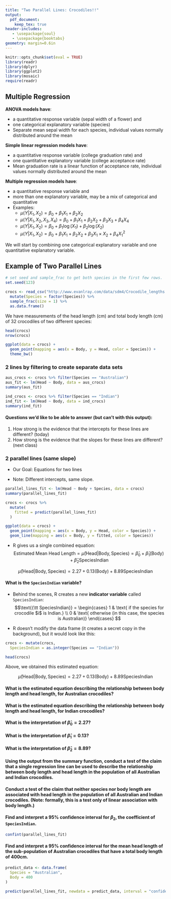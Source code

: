 ```yaml
---
title: "Two Parallel Lines: Crocodiles!!"
output:
  pdf_document:
    keep_tex: true
header-includes:
   - \usepackage{soul}
   - \usepackage{booktabs}
geometry: margin=0.6in
---
```


```r
knitr::opts_chunk$set(eval = TRUE)
library(readr)
library(dplyr)
library(ggplot2)
library(mosaic)
require(readr)
```

## Multiple Regression

**ANOVA models have**:

 * a quantitative response variable (sepal width of a flower) and
 * one categorical explanatory variable (species)
 * Separate mean sepal width for each species, individual values normally distributed around the mean

**Simple linear regression models have**:

 * a quantitative response variable (college graduation rate) and 
 * one quantitative explanatory variable (college acceptance rate)
 * Mean graduation rate is a linear function of acceptance rate, individual values normally distributed around the mean

**Multiple regression models have**:

 * a quantitative response variable and
 * more than one explanatory variable, may be a mix of categorical and quantitative
 * Examples:
    * $\mu(Y|X_1, X_2) = \beta_0 + \beta_1 X_1 + \beta_2 X_2$
    * $\mu(Y|X_1, X_2, X_3, X_4) = \beta_0 + \beta_1 X_1 + \beta_2 X_2 + \beta_3 X_3 + \beta_4 X_4$
    * $\mu(Y|X_1, X_2) = \beta_0 + \beta_1 \log(X_1) + \beta_2 \log(X_2)$
    * $\mu(Y|X_1, X_2) = \beta_0 + \beta_1 X_1 + \beta_2 X_2 + \beta_3 X_1 \times X_2 + \beta_4 X_1^2$

We will start by combining one categorical explanatory variable and one quantitative explanatory variable.

## Example of Two Parallel Lines

```r
# set seed and sample_frac to get both species in the first few rows.
set.seed(123)

crocs <- read_csv("http://www.evanlray.com/data/sdm4/Crocodile_lengths.csv") %>%
  mutate(Species = factor(Species)) %>%
  sample_frac(size = 1) %>%
  as.data.frame()
```

We have measurements of the head length (cm) and total body length (cm) of 32 crocodiles of two different species:

```r
head(crocs)
nrow(crocs)
```

```r
ggplot(data = crocs) +
  geom_point(mapping = aes(x = Body, y = Head, color = Species)) +
  theme_bw()
```

\newpage

### 2 lines by filtering to create separate data sets

```r
aus_crocs <- crocs %>% filter(Species == "Australian")
aus_fit <- lm(Head ~ Body, data = aus_crocs)
summary(aus_fit)
```

```r
ind_crocs <- crocs %>% filter(Species == "Indian")
ind_fit <- lm(Head ~ Body, data = ind_crocs)
summary(ind_fit)
```

#### Questions we'd like to be able to answer (but can't with this output):

1. How strong is the evidence that the intercepts for these lines are different? (today)
1. How strong is the evidence that the slopes for these lines are different? (next class)

\newpage

### 2 parallel lines (same slope)

* Our Goal: Equations for two lines
\begin{align*}
\text{Estimated Mean Head Length for Australian Crocs } &= \hat{\beta}_0^{Australian} + \hat{\beta}_{1} \times (\text{Body Length}) \\
\text{Estimated Mean Head Length for Indian Crocs } &= \hat{\beta}_0^{Indian} + \hat{\beta}_{1} \times (\text{Body Length})
\end{align*}

 * Note: Different intercepts, same slope.

```r
parallel_lines_fit <- lm(Head ~ Body + Species, data = crocs)
summary(parallel_lines_fit)

crocs <- crocs %>%
  mutate(
    fitted = predict(parallel_lines_fit)
  )

ggplot(data = crocs) +
  geom_point(mapping = aes(x = Body, y = Head, color = Species)) +
  geom_line(mapping = aes(x = Body, y = fitted, color = Species))
```

* R gives us a single combined equation:
$$\text{Estimated Mean Head Length} = \hat{\mu}(\text{Head} | \text{Body}, \text{Species}) = \hat{\beta}_0 + \hat{\beta}_{1} (\text{Body}) + \hat{\beta}_2 \text{SpeciesIndian}$$

$$\hat{\mu}(\text{Head} | \text{Body}, \text{Species}) = 2.27 + 0.13 (\text{Body}) + 8.89 \text{SpeciesIndian}$$

\newpage

#### What is the `SpeciesIndian` variable?

* Behind the scenes, R creates a new **indicator variable** called `SpeciesIndian`:
$$\text{{\tt SpeciesIndian}} = \begin{cases} 1 & \text{ if the species for crocodile $i$ is Indian.} \\
0 & \text{ otherwise (in this case, the species is Australian)} \end{cases}
$$

* R doesn't modify the data frame (it creates a secret copy in the background), but it would look like this:

```r
crocs <- mutate(crocs,
  SpeciesIndian = as.integer(Species == "Indian"))
```

```r
head(crocs)
```

Above, we obtained this estimated equation:

$$\hat{\mu}(\text{Head} | \text{Body}, \text{Species}) = 2.27 + 0.13 (\text{Body}) + 8.89 \text{SpeciesIndian}$$

#### What is the estimated equation describing the relationship between body length and head length, for Australian crocodiles?

\vspace{2cm}

#### What is the estimated equation describing the relationship between body length and head length, for Indian crocodiles?

\vspace{2cm}

#### What is the interpretation of $\widehat{\beta}_0 = 2.27$?

\vspace{2cm}

#### What is the interpretation of $\widehat{\beta}_1 = 0.13$?

\vspace{2cm}

#### What is the interpretation of $\widehat{\beta}_2 = 8.89$?

\newpage

#### Using the output from the summary function, conduct a test of the claim that a single regression line can be used to describe the relationship between body length and head length in the population of all Australian and Indian crocodiles.

\vspace{3cm}

#### Conduct a test of the claim that neither species nor body length are associated with head length in the population of all Australian and Indian crocodiles.  (Note: formally, this is a test only of linear association with body length.)

\vspace{3cm}

#### Find and interpret a 95% confidence interval for $\beta_2$, the coefficient of `SpeciesIndian`.

```r
confint(parallel_lines_fit)
```

\vspace{3cm}

#### Find and interpret a 95% confidence interval for the mean head length of the sub-population of Australian crocodiles that have a total body length of 400cm.

```r
predict_data <- data.frame(
  Species = "Australian",
  Body = 400
)

predict(parallel_lines_fit, newdata = predict_data, interval = "confidence")
```

